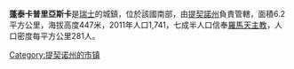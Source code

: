 '''蓬泰卡普里亞斯卡'''是[[瑞士|瑞士]]的城鎮，位於該國南部，由[[提契諾州|提契諾州]]負責管轄，面積6.2平方公里，海拔高度447米，2011年人口1,741，七成半人口信奉[[羅馬天主教|羅馬天主教]]，人口密度每平方公里281人。

{{Authority control}}
{{Switzerland-geo-stub}}
[[Category:提契诺州的市镇|Category:提契诺州的市镇]]
